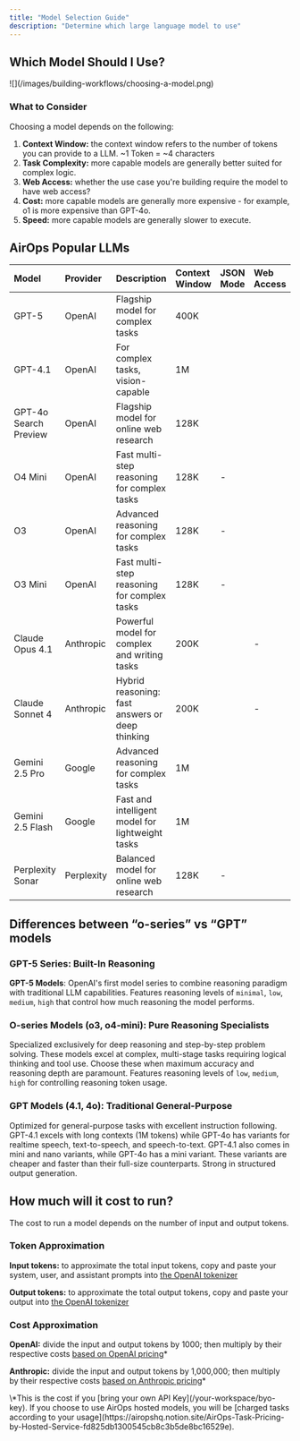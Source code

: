 ```yaml
---
title: "Model Selection Guide"
description: "Determine which large language model to use"
---
```


## Which Model Should I Use?

<Frame>
![](/images/building-workflows/choosing-a-model.png)
</Frame>

### What to Consider

Choosing a model depends on the following:

1. **Context Window:** the context window refers to the number of tokens you can provide to a LLM. ~1 Token = ~4 characters
2. **Task Complexity:** more capable models are generally better suited for complex logic.
3. **Web Access:** whether the use case you're building require the model to have web access?
4. **Cost:** more capable models are generally more expensive - for example, o1 is more expensive than GPT-4o.
5. **Speed:** more capable models are generally slower to execute.

## AirOps Popular LLMs

| Model | Provider | Description | Context Window | JSON Mode | Web Access |
| :--- | :--- | :--- | :--- | :--- | :--- |
| GPT-5 | OpenAI | Flagship model for complex tasks | 400K | <Icon icon="check" /> | <Icon icon="check" /> | <Icon icon="check" /> |
| GPT-4.1 | OpenAI | For complex tasks, vision-capable | 1M | <Icon icon="check" /> | <Icon icon="check" /> | - |
| GPT-4o Search Preview | OpenAI | Flagship model for online web research | 128K | <Icon icon="check" /> | <Icon icon="check" /> | <Icon icon="check" /> |
| O4 Mini | OpenAI | Fast multi-step reasoning for complex tasks | 128K | - | <Icon icon="check" /> | - |
| O3 | OpenAI | Advanced reasoning for complex tasks | 128K | - | <Icon icon="check" /> | - |
| O3 Mini | OpenAI | Fast multi-step reasoning for complex tasks | 128K | - | <Icon icon="check" /> | - |
| Claude Opus 4.1 | Anthropic | Powerful model for complex and writing tasks | 200K | <Icon icon="check" /> | - | - |
| Claude Sonnet 4 | Anthropic | Hybrid reasoning: fast answers or deep thinking | 200K | <Icon icon="check" /> | - | - |
| Gemini 2.5 Pro | Google | Advanced reasoning for complex tasks | 1M | <Icon icon="check" /> | <Icon icon="check" /> | <Icon icon="check" /> |
| Gemini 2.5 Flash | Google | Fast and intelligent model for lightweight tasks | 1M | <Icon icon="check" /> | <Icon icon="check" /> | <Icon icon="check" /> |
| Perplexity Sonar | Perplexity | Balanced model for online web research | 128K | - | <Icon icon="check" /> | <Icon icon="check" /> |

## Differences between “o-series” vs “GPT” models

### **GPT-5 Series**: Built-In Reasoning

**GPT-5 Models**: OpenAI's first model series to combine reasoning paradigm with traditional LLM capabilities. Features reasoning levels of `minimal`, `low`, `medium`, `high` that control how much reasoning the model performs.

### **O-series Models (o3, o4-mini)**: Pure Reasoning Specialists

Specialized exclusively for deep reasoning and step-by-step problem solving. These models excel at complex, multi-stage tasks requiring logical thinking and tool use. Choose these when maximum accuracy and reasoning depth are paramount. Features reasoning levels of `low`, `medium`, `high` for controlling reasoning token usage.

### **GPT Models (4.1, 4o)**: Traditional General-Purpose

Optimized for general-purpose tasks with excellent instruction following. GPT-4.1 excels with long contexts (1M tokens) while GPT-4o has variants for realtime speech, text-to-speech, and speech-to-text. GPT-4.1 also comes in mini and nano variants, while GPT-4o has a mini variant. These variants are cheaper and faster than their full-size counterparts. Strong in structured output generation.

## How much will it cost to run?

The cost to run a model depends on the number of input and output tokens.

### Token Approximation

**Input tokens:** to approximate the total input tokens, copy and paste your system, user, and assistant prompts into [the OpenAI tokenizer](https://platform.openai.com/tokenizer)

**Output tokens:** to approximate the total output tokens, copy and paste your output into [the OpenAI tokenizer](https://platform.openai.com/tokenizer)

### Cost Approximation

**OpenAI:** divide the input and output tokens by 1000; then multiply by their respective costs [based on OpenAI pricing](https://openai.com/pricing)\*

**Anthropic:** divide the input and output tokens by 1,000,000; then multiply by their respective costs [based on Anthropic pricing](https://www-cdn.anthropic.com/files/4zrzovbb/website/31021aea87c30ccaecbd2e966e49a03834bfd1d2.pdf)\*

<Info>
\*This is the cost if you [bring your own API Key](/your-workspace/byo-key). If you choose to use AirOps hosted models, you will be [charged tasks according to your usage](https://airopshq.notion.site/AirOps-Task-Pricing-by-Hosted-Service-fd825db1300545cb8c3b5de8bc16529e).
</Info>
